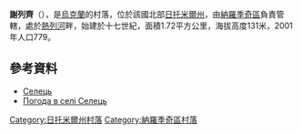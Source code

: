 {{coord|51|11|10|N|29|1|45|E|scale:30000|display=title}}

'''謝列齊'''（{{lang-uk|Селець}}），是[[烏克蘭|烏克蘭]]的村落，位於該國北部[[日托米爾州|日托米爾州]]，由[[納羅季奇區|納羅季奇區]]負責管轄，處於[[熱列河|熱列河]]畔，始建於十七世紀，面積1.72平方公里，海拔高度131米，2001年人口779。

==參考資料==
* [http://w1.c1.rada.gov.ua/pls/z7502/A005?rdat1=17.11.2012&rf7571=9974 Селець]{{dead link|date=2018年4月 |bot=InternetArchiveBot |fix-attempted=yes }}
* [http://weather.in.ua/ua/zhitomirskaja/23513 Погода в селі Селець]{{Wayback|url=http://weather.in.ua/ua/zhitomirskaja/23513 |date=20111219125553 }}

{{DEFAULTSORT:Селець}}
[[Category:日托米爾州村落|Category:日托米爾州村落]]
[[Category:納羅季奇區村落|Category:納羅季奇區村落]]


{{Zhytomyr-geo-stub}}